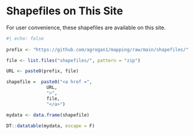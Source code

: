 # Shapefiles on This Site

For user convenience, these shapefiles are available on this site.

```r
#| echo: false
 
prefix <- "https://github.com/agrogan1/mapping/raw/main/shapefiles/"

file <- list.files("shapefiles/", pattern = "zip")

URL <- paste0(prefix, file)

shapefile =  paste0("<a href =",
               URL,
               ">",
               file,
               "</a>")

mydata <- data.frame(shapefile)

DT::datatable(mydata, escape = F)


```
